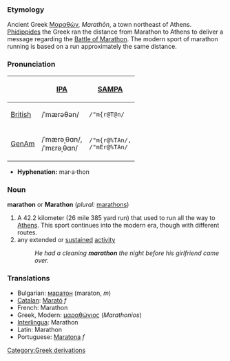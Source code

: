 {{wikipedia}}
===Etymology===
Ancient Greek [[Μαραθών]], ''Marathōn'', a town northeast of Athens.  [[w:Phidippides_(Marathon_runner)|Phidippides]] the Greek ran the distance from Marathon to Athens to deliver a message regarding the [[w:Battle of Marathon|Battle of Marathon]].  The modern sport of marathon running is based on a run approximately the same distance.

===Pronunciation===
{| border=1 cellpadding=5
! !! [[w:International Phonetic Alphabet|IPA]] !! [[w:SAMPA|SAMPA]]
|-
! [[British]]
| /ˈmærəθən/ || <tt> /"m{r@T@n/ </tt>
|-
! [[GenAm]]
| /ˈmærəˌθɑn/, <br> /ˈmɛrəˌθɑn/ || <tt>/"m{r@%TAn/, <br> /"mEr@%TAn/</tt>
|}

*'''Hyphenation:''' mar·a·thon

===Noun===
'''marathon''' or '''Marathon''' (''plural:'' [[marathons]])
#A 42.2 kilometer (26 mile 385 yard run) that used to run all the way to [[Athens]].  This sport continues into the modern era, though with different routes.
#any extended or [[sustain]]ed [[activity]]
#:''He had a cleaning '''marathon''' the night before his girlfriend came over.''

===Translations===
*Bulgarian: [[маратон]] (maraton, ''m'')
*[[Catalan]]: [[Marató]] ''f''
*French: Marathon
*Greek, Modern: [[μαραθώνιος]] (''Marathonios'')
*[[Interlingua]]: Marathon
*Latin: Marathon
*Portuguese: [[Maratona]] ''f''

[[Category:Greek derivations]]